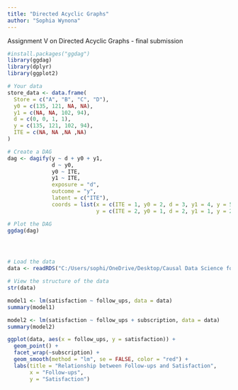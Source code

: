 ```yaml
---
title: "Directed Acyclic Graphs"
author: "Sophia Wynona"
---
```


::: callout-note
Assignment V on Directed Acyclic Graphs - final submission
:::

```r
#install.packages("ggdag")
library(ggdag)
library(dplyr)
library(ggplot2)

# Your data
store_data <- data.frame(
  Store = c("A", "B", "C", "D"),
  y0 = c(135, 121, NA, NA),
  y1 = c(NA, NA, 102, 94),
  d = c(0, 0, 1, 1),
  y = c(135, 121, 102, 94),
  ITE = c(NA, NA ,NA ,NA)
)

# Create a DAG
dag <- dagify(y ~ d + y0 + y1,
              d ~ y0,
              y0 ~ ITE,
              y1 ~ ITE,
              exposure = "d",
              outcome = "y",
              latent = c("ITE"),
              coords = list(x = c(ITE = 1, y0 = 2, d = 3, y1 = 4, y = 5),
                            y = c(ITE = 2, y0 = 1, d = 2, y1 = 1, y = 2)))

# Plot the DAG
ggdag(dag) 




# Load the data
data <- readRDS("C:/Users/sophi/OneDrive/Desktop/Causal Data Science for Business Analytics 2023/gitclone/cdsba-swynona/assets/Causal_Data_Science_Data/customer_sat.rds")

# View the structure of the data
str(data)

model1 <- lm(satisfaction ~ follow_ups, data = data)
summary(model1)

model2 <- lm(satisfaction ~ follow_ups + subscription, data = data)
summary(model2)

ggplot(data, aes(x = follow_ups, y = satisfaction)) +
  geom_point() +
  facet_wrap(~subscription) +
  geom_smooth(method = "lm", se = FALSE, color = "red") +
  labs(title = "Relationship between Follow-ups and Satisfaction",
       x = "Follow-ups",
       y = "Satisfaction")

```